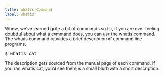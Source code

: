 ```yaml
---
title: whatis Command
label: whatis
---
```


Whew, we’ve learned quite a bit of commands so far, if you are ever feeling doubtful about what a command does, you can use the whatis command. The whatis command provides a brief description of command line programs.

<pre>$ whatis cat</pre>

The description gets sourced from the manual page of each command. If you ran whatis cat, you’d see there is a small blurb with a short description.
